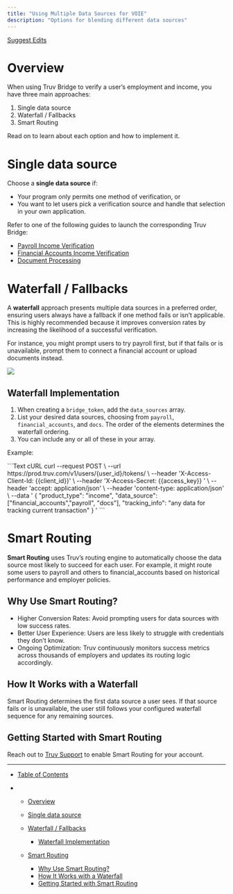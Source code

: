 ```yaml
---
title: "Using Multiple Data Sources for VOIE"
description: "Options for blending different data sources"
---
```


[Suggest Edits](/edit/using-multiple-data-sources-for-voie)

# Overview

When using Truv Bridge to verify a user’s employment and income, you have three main approaches:

1. Single data source
2. Waterfall / Fallbacks
3. Smart Routing

Read on to learn about each option and how to implement it.

# Single data source

Choose a **single data source** if:

* Your program only permits one method of verification, or
* You want to let users pick a verification source and handle that selection in your own application.

Refer to one of the following guides to launch the corresponding Truv Bridge:

* [Payroll Income Verification](./payroll-income-verification#integration-process)
* [Financial Accounts Income Verification](./voie-using-financial-accounts#bridge-token-specifications)
* [Document Processing](./implementing-income-and-employment-document-processing#bridge-token-specifications)

# Waterfall / Fallbacks

A **waterfall** approach presents multiple data sources in a preferred order, ensuring users always have a fallback if one method fails or isn’t applicable. This is highly recommended because it improves conversion rates by increasing the likelihood of a successful verification.

For instance, you might prompt users to try payroll first, but if that fails or is unavailable, prompt them to connect a financial account or upload documents instead.

![](/images/docs/68b609d08c6a94b6fb69358a532be6033201821e0284bdbecddecbcebf49c16e-fallbacks.png)

## Waterfall Implementation

1. When creating a `bridge_token`, add the `data_sources` array.
2. List your desired data sources, choosing from `payroll`, `financial_accounts`, and `docs`. The order of the elements determines the waterfall ordering.
3. You can include any or all of these in your array.

Example:

<CodeGroup>
  ```Text cURL
  curl --request POST \
       --url https://prod.truv.com/v1/users/{user_id}/tokens/ \
       --header 'X-Access-Client-Id: {{client_id}}' \
       --header 'X-Access-Secret: {{access_key}}	' \
       --header 'accept: application/json' \
       --header 'content-type: application/json' \
       --data '
  {
       "product_type": "income",
       "data_source": ["financial_accounts","payroll", "docs"],
       "tracking_info": "any data for tracking current transaction"
  }
  '
  ```
</CodeGroup>

# Smart Routing

**Smart Routing** uses Truv’s routing engine to automatically choose the data source most likely to succeed for each user. For example, it might route some users to payroll and others to financial\_accounts based on historical performance and employer policies.

## Why Use Smart Routing?

* Higher Conversion Rates: Avoid prompting users for data sources with low success rates.
* Better User Experience: Users are less likely to struggle with credentials they don’t know.
* Ongoing Optimization: Truv continuously monitors success metrics across thousands of employers and updates its routing logic accordingly.

## How It Works with a Waterfall

Smart Routing determines the first data source a user sees. If that source fails or is unavailable, the user still follows your configured waterfall sequence for any remaining sources.

## Getting Started with Smart Routing

Reach out to [Truv Support](/cdn-cgi/l/email-protection#ef9c9a9f9f809d9baf9b9d9a99c18c8082) to enable Smart Routing for your account.

***

* [Table of Contents](#)

* * [Overview](#overview)

  * [Single data source](#single-data-source)

  * [Waterfall / Fallbacks](#waterfall--fallbacks)
    * [Waterfall Implementation](#waterfall-implementation)

  * [Smart Routing](#smart-routing)

    * [Why Use Smart Routing?](#why-use-smart-routing)
    * [How It Works with a Waterfall](#how-it-works-with-a-waterfall)
    * [Getting Started with Smart Routing](#getting-started-with-smart-routing)
